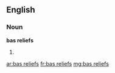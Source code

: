 ==English==

===Noun===
'''bas reliefs'''

# {{plural of|[[bas relief]]}}

[[ar:bas reliefs]]
[[fr:bas reliefs]]
[[mg:bas reliefs]]